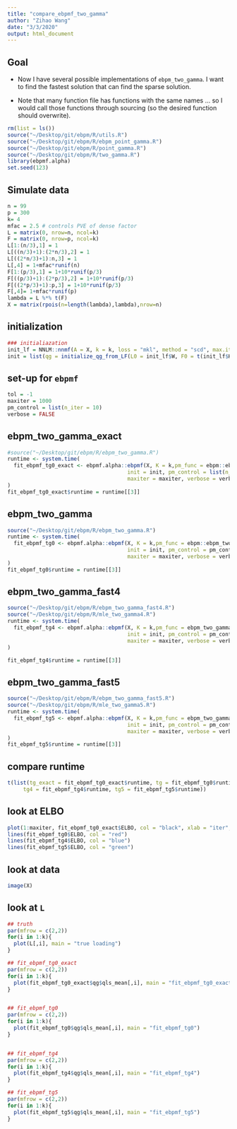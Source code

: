 ```yaml
---
title: "compare_ebpmf_two_gamma"
author: "Zihao Wang"
date: "3/3/2020"
output: html_document
---
```


## Goal
* Now I have several possible implementations of `ebpm_two_gamma`. I want to find the fastest solution that can find the sparse solution. \

* Note that many function file has functions with the same names ... so I would call those functions through sourcing (so the desired function should overwrite).


```r
rm(list = ls())
source("~/Desktop/git/ebpm/R/utils.R")
source("~/Desktop/git/ebpm/R/ebpm_point_gamma.R")
source("~/Desktop/git/ebpm/R/point_gamma.R")
source("~/Desktop/git/ebpm/R/two_gamma.R")
library(ebpmf.alpha)
set.seed(123)
```


## Simulate data
```r
n = 99
p = 300
k= 4
mfac = 2.5 # controls PVE of dense factor
L = matrix(0, nrow=n, ncol=k)
F = matrix(0, nrow=p, ncol=k)
L[1:(n/3),1] = 1
L[((n/3)+1):(2*n/3),2] = 1
L[((2*n/3)+1):n,3] = 1
L[,4] = 1+mfac*runif(n)
F[1:(p/3),1] = 1+10*runif(p/3)
F[((p/3)+1):(2*p/3),2] = 1+10*runif(p/3)
F[((2*p/3)+1):p,3] = 1+10*runif(p/3)
F[,4]= 1+mfac*runif(p)
lambda = L %*% t(F)
X = matrix(rpois(n=length(lambda),lambda),nrow=n)
```


## initialization
```r
### initialiazation
init_lf = NNLM::nnmf(A = X, k = k, loss = "mkl", method = "scd", max.iter = 20, verbose = FALSE)
init = list(qg = initialize_qg_from_LF(L0 = init_lf$W, F0 = t(init_lf$H)))
```

## set-up for `ebpmf`
```r
tol = -1
maxiter = 1000
pm_control = list(n_iter = 10)
verbose = FALSE
```


## ebpm_two_gamma_exact
```r
#source("~/Desktop/git/ebpm/R/ebpm_two_gamma.R")
runtime <- system.time(
  fit_ebpmf_tg0_exact <- ebpmf.alpha::ebpmf(X, K = k,pm_func = ebpm::ebpm_two_gamma, 
                                      init = init, pm_control = list(n_iter = 100, rel_tol = 1e-10), 
                                      maxiter = maxiter, verbose = verbose, tol = tol)
)
fit_ebpmf_tg0_exact$runtime = runtime[[3]]
```


## ebpm_two_gamma
```r
source("~/Desktop/git/ebpm/R/ebpm_two_gamma.R")
runtime <- system.time(
  fit_ebpmf_tg0 <- ebpmf.alpha::ebpmf(X, K = k,pm_func = ebpm::ebpm_two_gamma, 
                                      init = init, pm_control = pm_control, 
                                      maxiter = maxiter, verbose = verbose, tol = tol)
)
fit_ebpmf_tg0$runtime = runtime[[3]]
```

## ebpm_two_gamma_fast4
```r
source("~/Desktop/git/ebpm/R/ebpm_two_gamma_fast4.R")
source("~/Desktop/git/ebpm/R/mle_two_gamma4.R")
runtime <- system.time(
  fit_ebpmf_tg4 <- ebpmf.alpha::ebpmf(X, K = k,pm_func = ebpm_two_gamma_fast4, 
                                      init = init, pm_control = pm_control, 
                                      maxiter = maxiter, verbose = verbose, tol = tol)
)

fit_ebpmf_tg4$runtime = runtime[[3]]
```


## ebpm_two_gamma_fast5
```r
source("~/Desktop/git/ebpm/R/ebpm_two_gamma_fast5.R")
source("~/Desktop/git/ebpm/R/mle_two_gamma5.R")
runtime <- system.time(
  fit_ebpmf_tg5 <- ebpmf.alpha::ebpmf(X, K = k,pm_func = ebpm_two_gamma_fast5, 
                                      init = init, pm_control = pm_control, 
                                      maxiter = maxiter, verbose = verbose, tol = tol)
)
fit_ebpmf_tg5$runtime = runtime[[3]]
```


## compare runtime
```r
t(list(tg_exact = fit_ebpmf_tg0_exact$runtime, tg = fit_ebpmf_tg0$runtime,
     tg4 = fit_ebpmf_tg4$runtime, tg5 = fit_ebpmf_tg5$runtime))
```



## look at ELBO

```r
plot(1:maxiter, fit_ebpmf_tg0_exact$ELBO, col = "black", xlab = "iter", ylab = "elbo")
lines(fit_ebpmf_tg0$ELBO, col = "red")
lines(fit_ebpmf_tg4$ELBO, col = "blue")
lines(fit_ebpmf_tg5$ELBO, col = "green")
```

## look at data
```r
image(X)
```



## look at `L`

```r
## truth
par(mfrow = c(2,2))
for(i in 1:k){
  plot(L[,i], main = "true loading")
}

## fit_ebpmf_tg0_exact
par(mfrow = c(2,2))
for(i in 1:k){
  plot(fit_ebpmf_tg0_exact$qg$qls_mean[,i], main = "fit_ebpmf_tg0_exact")
}


## fit_ebpmf_tg0
par(mfrow = c(2,2))
for(i in 1:k){
  plot(fit_ebpmf_tg0$qg$qls_mean[,i], main = "fit_ebpmf_tg0")
}


## fit_ebpmf_tg4
par(mfrow = c(2,2))
for(i in 1:k){
  plot(fit_ebpmf_tg4$qg$qls_mean[,i], main = "fit_ebpmf_tg4")
}

## fit_ebpmf_tg5
par(mfrow = c(2,2))
for(i in 1:k){
  plot(fit_ebpmf_tg5$qg$qls_mean[,i], main = "fit_ebpmf_tg5")
}
```


